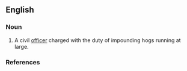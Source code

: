 ==English==

===Noun===
{{en-noun}}

# {{obsolete}} A civil [[officer]] charged with the duty of impounding hogs running at large.

===References===
{{R:1913}}